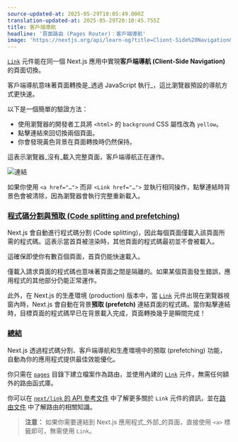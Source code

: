 ```yaml
---
source-updated-at: 2025-05-29T18:05:49.000Z
translation-updated-at: 2025-05-29T20:10:45.755Z
title: 客戶端導航
headline: '頁面路由 (Pages Router)：客戶端導航'
image: 'https://nextjs.org/api/learn-og?title=Client-Side%20Navigation&amp;chapter=8'
---
```


[`Link`](/docs/api-reference/next/link) 元件能在同一個 Next.js 應用中實現**客戶端導航 (Client-Side Navigation)** 的頁面切換。

客戶端導航意味著頁面轉換是_透過 JavaScript 執行_，這比瀏覽器預設的導航方式更快速。

以下是一個簡單的驗證方法：

*   使用瀏覽器的開發者工具將 `<html>` 的 `background` CSS 屬性改為 `yellow`。
*   點擊連結來回切換兩個頁面。
*   你會發現黃色背景在頁面轉換時仍然保持。

這表示瀏覽器_沒有_載入完整頁面，客戶端導航正在運作。

![連結](https://h8DxKfmAPhn8O0p3.public.blob.vercel-storage.com/learn/pages-router/navigate-between-pages/client-side.gif)

如果你使用 `<a href="…">` 而非 `<Link href="…">` 並執行相同操作，點擊連結時背景色會被清除，因為瀏覽器會執行完整重新載入。

### [程式碼分割與預取 (Code splitting and prefetching)](#code-splitting-and-prefetching)

Next.js 會自動進行程式碼分割 (Code splitting)，因此每個頁面僅載入該頁面所需的程式碼。這表示當首頁被渲染時，其他頁面的程式碼最初並不會被載入。

這確保即使你有數百個頁面，首頁仍能快速載入。

僅載入請求頁面的程式碼也意味著頁面之間是隔離的。如果某個頁面發生錯誤，應用程式的其他部分仍能正常運作。

此外，在 Next.js 的生產環境 (production) 版本中，當 [`Link`](/docs/api-reference/next/link) 元件出現在瀏覽器視窗內時，Next.js 會自動在背景**預取 (prefetch)** 連結頁面的程式碼。當你點擊連結時，目標頁面的程式碼早已在背景載入完成，頁面轉換幾乎是瞬間完成！

### [總結](#summary)

Next.js 透過程式碼分割、客戶端導航和生產環境中的預取 (prefetching) 功能，自動為你的應用程式提供最佳效能優化。

你只需在 [`pages`](/docs/basic-features/pages) 目錄下建立檔案作為路由，並使用內建的 [`Link`](/docs/api-reference/next/link) 元件，無需任何額外的路由函式庫。

你可以在 [`next/link` 的 API 參考文件](/docs/api-reference/next/link) 中了解更多關於 `Link` 元件的資訊，並在[路由文件](/docs/routing/introduction) 中了解路由的相關知識。

> **注意：** 如果你需要連結到 Next.js 應用程式_外部_的頁面，直接使用 `<a>` 標籤即可，無需使用 `Link`。